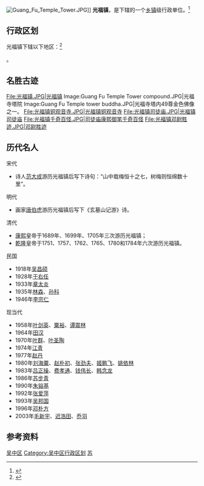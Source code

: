 {{中国乡级行政区|32/05/06/108/000}}
[[File:Guang_Fu_Temple_Tower.JPG|thumb]]]]
'''光福镇'''，是{{PRC admin/fullname|32/05/06/108/000|3}}下辖的一个[[乡镇|乡镇]]级行政单位。<ref>{{PRC admin/ref sgc|{{PRC admin/parent|32/05/06/108/000}}}}</ref>

== 行政区划 ==

光福镇下辖以下地区：<ref>{{PRC admin/ref sgc|32/05/06/108/000}}</ref>

{{PRC admin/children|32/05/06/108/000}}。
==名胜古迹==
<gallery>
File:光福镇.JPG|光福镇
Image:Guang Fu Temple Tower compound.JPG|光福寺塔院
Image:Guang Fu Temple tower buddha.JPG|光福寺塔内49尊金色佛像之一。
File:光福镇铜观音寺.JPG|光福镇铜观音寺
File:光福镇司徒庙.JPG|光福镇司徒庙
File:光福镇千奇百怪.JPG|司徒庙康熙御笔千奇百怪
File:光福镇邓尉胜迹.JPG|邓尉胜迹
</gallery>
==历代名人==
;宋代
*诗人[[范大成|范大成]]游历光福镇后写下诗句：“山中栽梅恒十之七，树梅则恒绵数十里”。

;明代
*画家[[唐伯虎|唐伯虎]]游历光福镇后写下《玄墓山记游》诗。

;清代
*[[康熙|康熙]]皇帝于1689年、1699年、1705年三次游历光福镇；
*[[乾隆|乾隆]]皇帝于1751、1757、1762、1765、1780和1784年六次游历光福镇。

;民国
*1918年[[吴昌硕|吴昌硕]]
*1928年[[于右任|于右任]]
*1933年[[章太炎|章太炎]]
*1935年[[林森|林森]]、[[孙科|孙科]]
*1946年[[李宗仁|李宗仁]]

;现当代
*1958年[[叶剑英|叶剑英]]、[[粟裕|粟裕]]、[[谭震林|谭震林]]
*1964年[[田汉|田汉]]
*1970年[[叶群|叶群]]、[[叶圣陶|叶圣陶]]
*1974年[[江青|江青]]
*1977年[[赵丹|赵丹]]
*1980年[[刘海粟|刘海粟]]、[[赵朴初|赵朴初]]、[[张劲夫|张劲夫]]、[[姬鹏飞|姬鹏飞]]、[[姚依林|姚依林]]
*1983年[[吕正操|吕正操]]、[[费孝通|费孝通]]、[[钱伟长|钱伟长]]、[[韩念龙|韩念龙]]
*1986年[[苏步青|苏步青]]
*1990年[[朱镕基|朱镕基]]
*1992年[[张爱萍|张爱萍]]
*1993年[[吴邦国|吴邦国]]
*1996年[[邓朴方|邓朴方]]
*2003年[[毛新宇|毛新宇]]、[[迟浩田|迟浩田]]、[[乔羽|乔羽]]

== 参考资料 ==

{{reflist}}

{{江苏省苏州市吴中区行政区划}}
{{中国历史文化名镇}}
{{江苏行政区划小作品}}
[[Category:苏州建制镇|吴中区]]
[[Category:吴中区行政区划|Category:吴中区行政区划]]
[[Category:中国历史文化名镇|苏]]